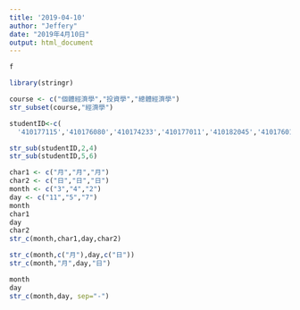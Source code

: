 ```yaml
---
title: '2019-04-10'
author: "Jeffery"
date: "2019年4月10日"
output: html_document
---
```


```r
f
```

```r
library(stringr)
```

```r
course <- c("個體經濟學","投資學","總體經濟學")
str_subset(course,"經濟學")
```

```r
studentID<-c(
  '410177115','410176080','410174233','410177011','410182045','410176014')
```

```r
str_sub(studentID,2,4)
str_sub(studentID,5,6)
```

```r
char1 <- c("月","月","月")
char2 <- c("日","日","日")
month <- c("3","4","2")
day <- c("11","5","7")
month 
char1
day 
char2
str_c(month,char1,day,char2)
```

```r
str_c(month,c("月"),day,c("日"))
str_c(month,"月",day,"日")
```

```r
month
day
str_c(month,day, sep="-")
```

